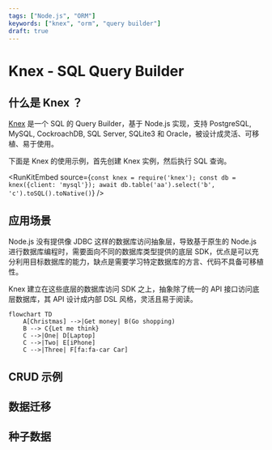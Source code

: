 ```yaml
---
tags: ["Node.js", "ORM"]
keywords: ["knex", "orm", "query builder"]
draft: true
---
```


# Knex - SQL Query Builder

## 什么是 Knex ？

[Knex](https://github.com/knex/knex) 是一个 SQL 的 Query Builder，基于 Node.js 实现，支持 PostgreSQL, MySQL, CockroachDB, SQL Server, SQLite3 和 Oracle，被设计成灵活、可移植、易于使用。

下面是 Knex 的使用示例，首先创建 Knex 实例，然后执行 SQL 查询。


<RunKitEmbed source={`
    const knex = require('knex');
    const db = knex({client: 'mysql'});
    await db.table('aa').select('b', 'c').toSQL().toNative()
`} />

## 应用场景

Node.js 没有提供像 JDBC 这样的数据库访问抽象层，导致基于原生的 Node.js 进行数据库编程时，需要面向不同的数据库类型提供的底层 SDK，优点是可以充分利用目标数据库的能力，缺点是需要学习特定数据库的方言、代码不具备可移植性。

Knex 建立在这些底层的数据库访问 SDK 之上，抽象除了统一的 API 接口访问底层数据库，其 API 设计成内部 DSL 风格，灵活且易于阅读。


```mermaid
flowchart TD
    A[Christmas] -->|Get money| B(Go shopping)
    B --> C{Let me think}
    C -->|One| D[Laptop]
    C -->|Two| E[iPhone]
    C -->|Three| F[fa:fa-car Car]
```

## CRUD 示例

## 数据迁移

## 种子数据